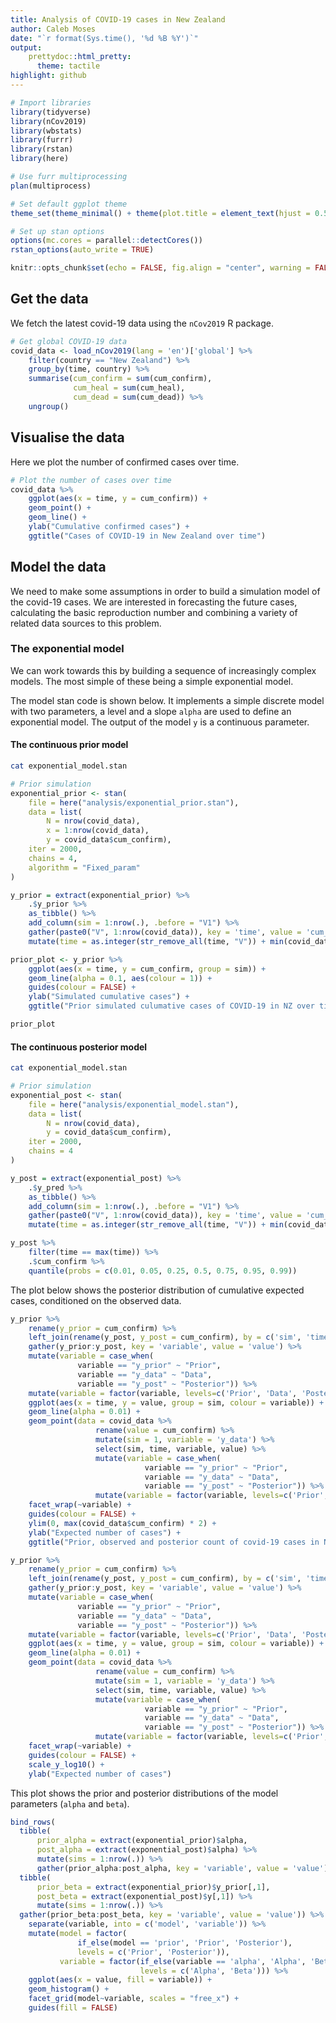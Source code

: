 ```yaml
---
title: Analysis of COVID-19 cases in New Zealand
author: Caleb Moses
date: "`r format(Sys.time(), '%d %B %Y')`"
output:
    prettydoc::html_pretty:
      theme: tactile
highlight: github
---
```


```r
# Import libraries
library(tidyverse)
library(nCov2019)
library(wbstats)
library(furrr)
library(rstan)
library(here)

# Use furr multiprocessing
plan(multiprocess)

# Set default ggplot theme
theme_set(theme_minimal() + theme(plot.title = element_text(hjust = 0.5)))

# Set up stan options
options(mc.cores = parallel::detectCores())
rstan_options(auto_write = TRUE)

knitr::opts_chunk$set(echo = FALSE, fig.align = "center", warning = FALSE, message = FALSE, fig.width = 12)
```

## Get the data

We fetch the latest covid-19 data using the `nCov2019` R package.

```r

# Get global COVID-19 data
covid_data <- load_nCov2019(lang = 'en')['global'] %>%
    filter(country == "New Zealand") %>%
    group_by(time, country) %>%
    summarise(cum_confirm = sum(cum_confirm),
              cum_heal = sum(cum_heal),
              cum_dead = sum(cum_dead)) %>%
    ungroup()

```

## Visualise the data

Here we plot the number of confirmed cases over time.

```r

# Plot the number of cases over time
covid_data %>%
    ggplot(aes(x = time, y = cum_confirm)) +
    geom_point() +
    geom_line() +
    ylab("Cumulative confirmed cases") +
    ggtitle("Cases of COVID-19 in New Zealand over time")
```

## Model the data

We need to make some assumptions in order to build a simulation model of the covid-19
cases. We are interested in forecasting the future cases, calculating the basic
reproduction number and combining a variety of related data sources to this problem.

### The exponential model

We can work towards this by building a sequence of increasingly complex models. The
most simple of these being a simple exponential model.

The model stan code is shown below. It implements a simple discrete model with two parameters,
a level and a slope `alpha` are used to define an exponential model. The output of the model 
`y` is a continuous parameter.

#### The continuous prior model

```bash
cat exponential_model.stan
```

```r

# Prior simulation
exponential_prior <- stan(
    file = here("analysis/exponential_prior.stan"),
    data = list(
        N = nrow(covid_data),
        x = 1:nrow(covid_data),
        y = covid_data$cum_confirm),
    iter = 2000,
    chains = 4,
    algorithm = "Fixed_param"
)

y_prior = extract(exponential_prior) %>%
    .$y_prior %>%
    as_tibble() %>%
    add_column(sim = 1:nrow(.), .before = "V1") %>%
    gather(paste0("V", 1:nrow(covid_data)), key = 'time', value = 'cum_confirm') %>%
    mutate(time = as.integer(str_remove_all(time, "V")) + min(covid_data$time) - 1)

prior_plot <- y_prior %>%
    ggplot(aes(x = time, y = cum_confirm, group = sim)) +
    geom_line(alpha = 0.1, aes(colour = 1)) +
    guides(colour = FALSE) +
    ylab("Simulated cumulative cases") +
    ggtitle("Prior simulated culumative cases of COVID-19 in NZ over time")

prior_plot

```

#### The continuous posterior model

```bash
cat exponential_model.stan
```

```r

# Prior simulation
exponential_post <- stan(
    file = here("analysis/exponential_model.stan"),
    data = list(
        N = nrow(covid_data),
        y = covid_data$cum_confirm),
    iter = 2000,
    chains = 4
)

y_post = extract(exponential_post) %>%
    .$y_pred %>%
    as_tibble() %>%
    add_column(sim = 1:nrow(.), .before = "V1") %>%
    gather(paste0("V", 1:nrow(covid_data)), key = 'time', value = 'cum_confirm') %>%
    mutate(time = as.integer(str_remove_all(time, "V")) + min(covid_data$time) - 1)

y_post %>%
    filter(time == max(time)) %>%
    .$cum_confirm %>%
    quantile(probs = c(0.01, 0.05, 0.25, 0.5, 0.75, 0.95, 0.99))

```

The plot below shows the posterior distribution of cumulative expected cases, conditioned on the
observed data.

```r

y_prior %>%
    rename(y_prior = cum_confirm) %>%
    left_join(rename(y_post, y_post = cum_confirm), by = c('sim', 'time')) %>%
    gather(y_prior:y_post, key = 'variable', value = 'value') %>%
    mutate(variable = case_when(
               variable == "y_prior" ~ "Prior",
               variable == "y_data" ~ "Data",
               variable == "y_post" ~ "Posterior")) %>%
    mutate(variable = factor(variable, levels=c('Prior', 'Data', 'Posterior'))) %>%
    ggplot(aes(x = time, y = value, group = sim, colour = variable)) +
    geom_line(alpha = 0.01) +
    geom_point(data = covid_data %>%
                   rename(value = cum_confirm) %>%
                   mutate(sim = 1, variable = 'y_data') %>%
                   select(sim, time, variable, value) %>%
                   mutate(variable = case_when(
                              variable == "y_prior" ~ "Prior",
                              variable == "y_data" ~ "Data",
                              variable == "y_post" ~ "Posterior")) %>%
                   mutate(variable = factor(variable, levels=c('Prior', 'Data', 'Posterior')))) +
    facet_wrap(~variable) +
    guides(colour = FALSE) +
    ylim(0, max(covid_data$cum_confirm) * 2) +
    ylab("Expected number of cases") +
    ggtitle("Prior, observed and posterior count of covid-19 cases in NZ over time")

y_prior %>%
    rename(y_prior = cum_confirm) %>%
    left_join(rename(y_post, y_post = cum_confirm), by = c('sim', 'time')) %>%
    gather(y_prior:y_post, key = 'variable', value = 'value') %>%
    mutate(variable = case_when(
               variable == "y_prior" ~ "Prior",
               variable == "y_data" ~ "Data",
               variable == "y_post" ~ "Posterior")) %>%
    mutate(variable = factor(variable, levels=c('Prior', 'Data', 'Posterior'))) %>%
    ggplot(aes(x = time, y = value, group = sim, colour = variable)) +
    geom_line(alpha = 0.01) +
    geom_point(data = covid_data %>%
                   rename(value = cum_confirm) %>%
                   mutate(sim = 1, variable = 'y_data') %>%
                   select(sim, time, variable, value) %>%
                   mutate(variable = case_when(
                              variable == "y_prior" ~ "Prior",
                              variable == "y_data" ~ "Data",
                              variable == "y_post" ~ "Posterior")) %>%
                   mutate(variable = factor(variable, levels=c('Prior', 'Data', 'Posterior')))) +
    facet_wrap(~variable) +
    guides(colour = FALSE) +
    scale_y_log10() +
    ylab("Expected number of cases")

```

This plot shows the prior and posterior distributions of the model parameters (`alpha` and `beta`). 

```r

bind_rows(
  tibble(
      prior_alpha = extract(exponential_prior)$alpha,
      post_alpha = extract(exponential_post)$alpha) %>%
      mutate(sims = 1:nrow(.)) %>%
      gather(prior_alpha:post_alpha, key = 'variable', value = 'value'),
  tibble(
      prior_beta = extract(exponential_prior)$y_prior[,1],
      post_beta = extract(exponential_post)$y[,1]) %>%
      mutate(sims = 1:nrow(.)) %>%
  gather(prior_beta:post_beta, key = 'variable', value = 'value')) %>%
    separate(variable, into = c('model', 'variable')) %>%
    mutate(model = factor(
               if_else(model == 'prior', 'Prior', 'Posterior'),
               levels = c('Prior', 'Posterior')),
           variable = factor(if_else(variable == 'alpha', 'Alpha', 'Beta'),
                             levels = c('Alpha', 'Beta'))) %>%
    ggplot(aes(x = value, fill = variable)) +
    geom_histogram() +
    facet_grid(model~variable, scales = "free_x") +
    guides(fill = FALSE)

```

